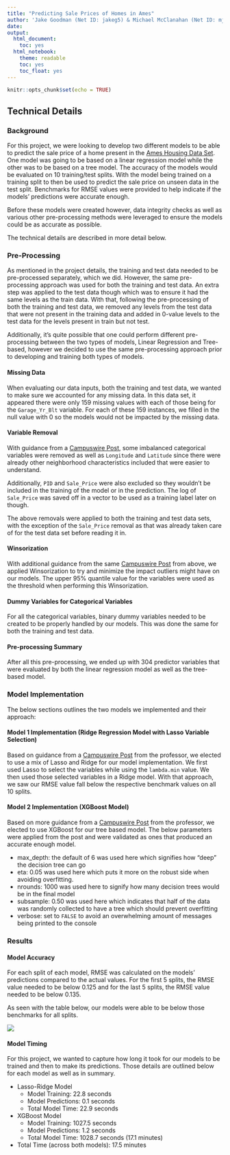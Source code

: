 ```yaml
---
title: "Predicting Sale Prices of Homes in Ames"
author: 'Jake Goodman (Net ID: jakeg5) & Michael McClanahan (Net ID: mjm31)'
date:
output: 
  html_document:
    toc: yes
  html_notebook:
    theme: readable
    toc: yes
    toc_float: yes
---
```


```r
knitr::opts_chunk$set(echo = TRUE)
```

## Technical Details

### Background

For this project, we were looking to develop two different models to be able to predict the sale price of a home present in the [Ames Housing Data Set](http://jse.amstat.org/v19n3/decock.pdf). One model was going to be based on a linear regression model while the other was to be based on a tree model. The accuracy of the models would be evaluated on 10 training/test splits. With the model being trained on a training split to then be used to predict the sale price on unseen data in the test split. Benchmarks for RMSE values were provided to help indicate if the models' predictions were accurate enough. 

Before these models were created however, data integrity checks as well as various other pre-processing methods were leveraged to ensure the models could be as accurate as possible. 

The technical details are described in more detail below.

### Pre-Processing 

As mentioned in the project details, the training and test data needed to be pre-processed separately, which we did. However, the same pre-processing approach was used for both the training and test data. An extra step was applied to the test data though which was to ensure it had the same levels as the train data. With that, following the pre-processing of both the training and test data, we removed any levels from the test data that were not present in the training data and added in 0-value levels to the test data for the levels present in train but not test. 

Additionally, it's quite possible that one could perform different pre-processing between the two types of models, Linear Regression and Tree-based, however we decided to use the same pre-processing approach prior to developing and training both types of models.

#### Missing Data

When evaluating our data inputs, both the training and test data, we wanted to make sure we accounted for any missing data. In this data set, it appeared there were only 159 missing values with each of those being for the `Garage_Yr_Blt` variable. For each of these 159 instances, we filled in the null value with 0 so the models would not be impacted by the missing data. 


#### Variable Removal

With guidance from a [Campuswire Post](https://campuswire.com/c/G497EEF81/feed/420), some imbalanced categorical variables were removed as well as `Longitude` and `Latitude` since there were already other neighborhood characteristics included that were easier to understand.

Additionally, `PID` and `Sale_Price` were also excluded so they wouldn't be included in the training of the model or in the prediction. The log of `Sale_Price` was saved off in a vector to be used as a training label later on though. 

The above removals were applied to both the training and test data sets, with the exception of the `Sale_Price` removal as that was already taken care of for the test data set before reading it in.  

#### Winsorization 

With additional guidance from the same [Campuswire Post](https://campuswire.com/c/G497EEF81/feed/420) from above, we applied Winsorization to try and minimize the impact outliers might have on our models. The upper 95% quantile value for the variables were used as the threshold when performing this Winsorization.

#### Dummy Variables for Categorical Variables

For all the categorical variables, binary dummy variables needed to be created to be properly handled by our models. This was done the same for both the training and test data.

#### Pre-processing Summary

After all this pre-processing, we ended up with 304 predictor variables that were evaluated by both the linear regression model as well as the tree-based model. 

### Model Implementation

The below sections outlines the two models we implemented and their approach:

#### Model 1 Implementation (Ridge Regression Model with Lasso Variable Selection)

Based on guidance from a [Campuswire Post](https://campuswire.com/c/G497EEF81/feed/420) from the professor, we elected to use a mix of Lasso and Ridge for our model implementation. We first used Lasso to select the variables while using the `lambda.min` value. We then used those selected variables in a Ridge model. With that approach, we saw our RMSE value fall below the respective benchmark values on all 10 splits. 

#### Model 2 Implementation (XGBoost Model)

Based on more guidance from a [Campuswire Post](https://campuswire.com/c/G497EEF81/feed/397) from the professor, we elected to use XGBoost for our tree based model. The below parameters were applied from the post and were validated as ones that produced an accurate enough model. 

- max_depth: the default of 6 was used here which signifies how "deep" the decision tree can go
- eta: 0.05 was used here which puts it more on the robust side when avoiding overfitting.
- nrounds: 1000 was used here to signify how many decision trees would be in the final model
- subsample: 0.50 was used here which indicates that half of the data was randomly collected to have a tree which should prevent overfitting
- verbose: set to `FALSE` to avoid an overwhelming amount of messages being printed to the console

### Results

#### Model Accuracy

For each split of each model, RMSE was calculated on the models' predictions compared to the actual values. For the first 5 splits, the RMSE value needed to be below 0.125 and for the last 5 splits, the RMSE value needed to be below 0.135.

As seen with the table below, our models were able to be below those benchmarks for all splits. 


![](rmse_table.png)


#### Model Timing

For this project, we wanted to capture how long it took for our models to be trained and then to make its predictions. Those details are outlined below for each model as well as in summary.

- Lasso-Ridge Model
  - Model Training: 22.8 seconds
  - Model Predictions: 0.1 seconds
  - Total Model Time: 22.9 seconds

- XGBoost Model
  - Model Training: 1027.5 seconds
  - Model Predictions: 1.2 seconds
  - Total Model Time: 1028.7 seconds (17.1 minutes)
  
- Total Time (across both models): 17.5 minutes


